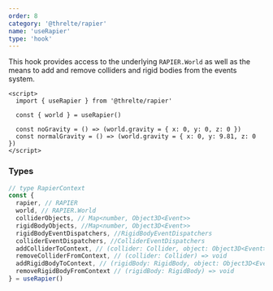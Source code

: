 ```yaml
---
order: 8
category: '@threlte/rapier'
name: 'useRapier'
type: 'hook'
---
```


This hook provides access to the underlying `RAPIER.World` as well as the means to add and remove colliders and rigid bodies from the events system.

```svelte
<script>
  import { useRapier } from '@threlte/rapier'

  const { world } = useRapier()

  const noGravity = () => (world.gravity = { x: 0, y: 0, z: 0 })
  const normalGravity = () => (world.gravity = { x: 0, y: 9.81, z: 0 })
</script>
```

### Types

```ts
// type RapierContext
const {
  rapier, // RAPIER
  world, // RAPIER.World
  colliderObjects, // Map<number, Object3D<Event>>
  rigidBodyObjects, //Map<number, Object3D<Event>>
  rigidBodyEventDispatchers, //RigidBodyEventDispatchers
  colliderEventDispatchers, //ColliderEventDispatchers
  addColliderToContext, // (collider: Collider, object: Object3D<Event>, eventDispatcher: ColliderEventDispatcher) => void
  removeColliderFromContext, // (collider: Collider) => void
  addRigidBodyToContext, // (rigidBody: RigidBody, object: Object3D<Event>, eventDispatcher: RigidBodyEventDispatcher) => void
  removeRigidBodyFromContext // (rigidBody: RigidBody) => void
} = useRapier()
```
